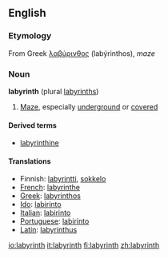==English==

===Etymology===
From Greek [[λαβύρινθος]] (labýrinthos), ''maze''

===Noun===
'''labyrinth''' (plural [[labyrinths]])
# [[maze|Maze]], especially [[underground]] or [[covered]]

====Derived terms====
*[[labyrinthine]]

====Translations====
*Finnish: [[labyrintti]], [[sokkelo]]
*[[French]]: [[labyrinthe]]
*[[Greek]]: [[labyrinthos]]
*[[Ido]]: [[labirinto]]
*[[Italian]]: [[labirinto]] {{m}}
*[[Portuguese]]: [[labirinto]] {{m}}
*[[Latin]]: [[labyrinthus]]

[[io:labyrinth]]
[[it:labyrinth]]
[[fi:labyrinth]]
[[zh:labyrinth]]